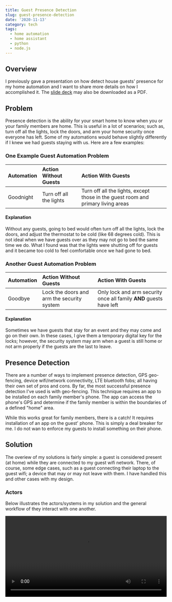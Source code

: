 ```yaml
---
title: Guest Presence Detection
slug: guest-presence-detection
date: '2020-11-13'
category: tech
tags:
  - home automation
  - home assistant
  - python
  - node.js
---
```



## Overview

I previously gave a presentation on how detect house guests' presence for my home automation and I want to share more details on how I accomplished it. The [slide deck](https://andrew_codes.keybase.pub/Presentations%20and%20Workshops/Home%20Automation%20-%20Guest%20Detection.pdf?dl=1) may also be downloaded as a PDF.

## Problem

Presence detection is the ability for your smart home to know when you or your family members are home. This is useful in a lot of scenarios; such as, turn off all the lights, lock the doors, and arm your home security once everyone has left. Some of my automations would behave slightly differently if I knew we had guests staying with us. Here are a few examples:

### One Example Guest Automation Problem

| Automation | Action Without Guests   | Action With Guests                                                               |
| :--------- | :---------------------- | :------------------------------------------------------------------------------- |
| Goodnight  | Turn off all the lights | Turn off all the lights, except those in the guest room and primary living areas |

#### Explanation

Without any guests, going to bed would often turn off all the lights, lock the doors, and adjust the thermostat to be cold (like 68 degrees cold). This is not ideal when we have guests over as they may not go to bed the same time we do. What I found was that the lights were shutting off for guests and it became too cold to feel comfortable once we had gone to bed.

### Another Guest Automation Problem

| Automation | Action Without Guests                      | Action With Guests                                                  |
| :--------- | :----------------------------------------- | :------------------------------------------------------------------ |
| Goodbye    | Lock the doors and arm the security system | Only lock and arm security once all family **AND** guests have left |

#### Explanation

Sometimes we have guests that stay for an event and they may come and go on their own. In these cases, I give them a temporary digital key for the locks; however, the security system may arm when a guest is still home or not arm properly if the guests are the last to leave.

## Presence Detection

There are a number of ways to implement presence detection, GPS geo-fencing, device wifi/network connectivity, LTE bluetooth fobs; all having their own set of pros and cons. By far, the most successful presence detection I've used is with geo-fencing. This technique requires an app to be installed on each family member's phone. The app can access the phone's GPS and determine if the family member is within the boundaries of a defined "home" area.

While this works great for family members, there is a catch! It requires installation of an app on the guest' phone. This is simply a deal breaker for me. I do not wan to enforce my guests to install something on their phone.

## Solution

The overiew of my solutions is fairly simple: a guest is considered present (at home) while they are connected to my guest wifi network. There, of course, some edge cases, such as a guest connecting their laptop to the guest wifi; a device that may or may not leave with them. I have handled this and other cases with my design.

### Actors

Below illustrates the actors/systems in my solution and the general workflow of they interact with one another.

<video controls width="100%">
  <source src={WorkflowMp4} type="video/mp4" />
</video>
